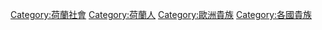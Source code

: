 [[Category:荷蘭社會|Category:荷蘭社會]]
[[Category:荷蘭人|Category:荷蘭人]]
[[Category:歐洲貴族|Category:歐洲貴族]]
[[Category:各國貴族|Category:各國貴族]]